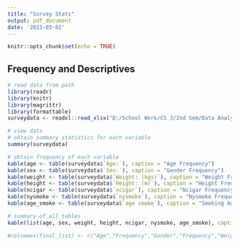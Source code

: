 ```yaml
---
title: "Survey Stats"
output: pdf_document
date: '2023-03-02'
---
```


```r
knitr::opts_chunk$set(echo = TRUE)
```


## Frequency and Descriptives

```r
# read data from path
library(readr)
library(knitr)
library(magrittr)
library(formattable)
surveydata <- readxl::read_xlsx("D:/School Work/CS 3/2nd Sem/Data Analytics/Activities/smokingsurvey-1.xlsx")

# view data
# obtain summary statistics for each variable
summary(surveydata)

# obtain frequency of each variable
kable(age <- table(surveydata$`Age:`), caption = "Age Frequency")
kable(sex <- table(surveydata$`Sex:`), caption = "Gender Frequency")
kable(weight <- table(surveydata$`Weight: (kgs)`), caption = "Weight Frequency")
kable(height <- table(surveydata$`Height: (m)`), caption = "Height Frequency")
kable(ncigar <- table(surveydata$`ncigar`), caption = "Ncigar Frequency")
kable(nysmoke <- table(surveydata$`nysmoke`), caption = "Nysmoke Frequency")
kable(age_smoke <- table(surveydata$`age smoke`), caption = "Smoking Age Frequency")

# summary of all tables
kable(list(age, sex, weight, height, ncigar, nysmoke, age_smoke), caption = "Frequency and Descriptives Summary")

#colnames(final_list) <- c("Age","Frequency","Gender","Frequency","Weight","Frequency","Height","Frequency","Ncigar","Frequency","Nysmoke","Frequency","Smoking Age","Frequency")
```